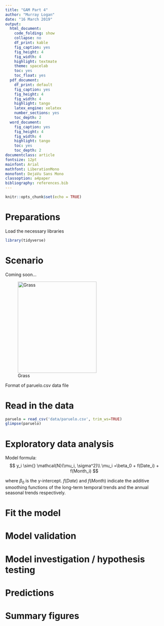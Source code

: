 ```yaml
---
title: "GAM Part 4"
author: "Murray Logan"
date: "16 March 2019"
output:
  html_document:
    code_folding: show
    collapse: no
    df_print: kable
    fig_caption: yes
    fig_height: 4
    fig_width: 4
    highlight: textmate
    theme: spacelab
    toc: yes
    toc_float: yes
  pdf_document:
    df_print: default
    fig_caption: yes
    fig_height: 4
    fig_width: 4
    highlight: tango
    latex_engine: xelatex
    number_sections: yes
    toc_depth: 2
  word_document:
    fig_caption: yes
    fig_height: 4
    fig_width: 4
    highlight: tango
    toc: yes
    toc_depth: 2
documentclass: article
fontsize: 12pt
mainfont: Arial
mathfont: LiberationMono
monofont: DejaVu Sans Mono
classoption: a4paper
bibliography: references.bib
---
```


```r
knitr::opts_chunk$set(echo = TRUE)
```

# Preparations

Load the necessary libraries

```r
library(tidyverse)
```

# Scenario

Coming soon...

![Grass](images/grass.jpg){width="251" height="290"}

Format of paruelo.csv data file


# Read in the data

```r
paruelo = read_csv('data/paruelo.csv', trim_ws=TRUE)
glimpse(paruelo)
```


# Exploratory data analysis

Model formula:
$$
y_i \sim{} \mathcal{N}(\mu_i, \sigma^2)\\
\mu_i =\beta_0 + f(Date_i) + f(Month_i)
$$

where $\beta_0$ is the y-intercept. $f(Date)$ and $f(Month)$ indicate the additive smoothing functions of the long-term temporal trends and the annual seasonal trends respectively. 

# Fit the model

# Model validation

# Model investigation / hypothesis testing

# Predictions

# Summary figures
